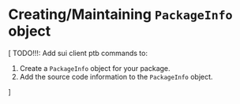 
<Beta/>

# Creating/Maintaining `PackageInfo` object

[
TODO!!!: Add sui client ptb commands to:
1. Create a `PackageInfo` object for your package.
2. Add the source code information to the `PackageInfo` object.


]
